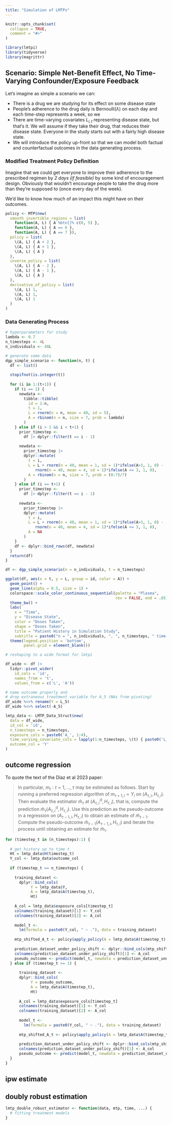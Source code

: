 ```yaml
---
title: "Simulation of LMTPs"
---
```


```r
knitr::opts_chunk$set(
  collapse = TRUE,
  comment = "#>"
)
```

```r
library(lmtpi)
library(tidyverse)
library(magrittr)
```

## Scenario: Simple Net-Benefit Effect, No Time-Varying Confounder/Exposure Feedback

Let's imagine as simple a scenario we can: 

  * There is a drug we are studying for its effect on some disease state 
  * People's adherence to the drug daily is $\mathrm{Bernoulli}(\lambda)$ on each day
  and each time-step represents a week, so we 
  * There are time-varying covariates $L_{i,t}$ representing disease state, but 
  that's it.  We will assume if they take their drug, that reduces their disease state. 
  Everyone in the study starts out with a fairly high disease state. 
  * We will introduce the policy up-front so that we can model both factual 
  and counterfactual outcomes in the data generating process.
  
### Modified Treatment Policy Definition 

Imagine that we could get everyone to improve their adherence to the prescribed 
regimen by *2 days (if feasible)* by some kind of encouragement design. 
Obviously that wouldn't encourage people to take the drug more than 
they're supposed to (once every day of the week).

We'd like to know how much of an impact this might have on their outcomes. 

```r
policy <- MTP$new(
  smooth_invertible_regions = list(
    function(A, L) { A %btn[]% c(0, 5) },
    function(A, L) { A == 6 },
    function(A, L) { A == 7 }),
  policy = list(
    \(A, L) { A + 2 },
    \(A, L) { A + 1 },
    \(A, L) { A }
  ),
  inverse_policy = list(
    \(A, L) { A - 2 },
    \(A, L) { A - 1 },
    \(A, L) { A }
  ),
  derivative_of_policy = list(
    \(A, L) 1,
    \(A, L) 1,
    \(A, L) 1
  )
)
```

### Data Generating Process

```r
# hyperparameters for study 
lambda <- 0.7
n_timesteps <- 4L
n_individuals <- 40L

# generate some data
dgp_simple_scenario <- function(n, t) {
  df <- list()
  
  stopifnot(is.integer(t))
  
  for (i in 1:(t+1)) {
    if (i == 1) {
      newdata <- 
        tibble::tibble(
          id = 1:n,
          t = 1,
          L = rnorm(n = n, mean = 40, sd = 5),
          A = rbinom(n = n, size = 7, prob = lambda)
        )
    } else if (i > 1 && i < t+1) {
      prior_timestep <- 
        df |> dplyr::filter(t == i - 1)
      
      newdata <- 
        prior_timestep |> 
        dplyr::mutate(
          t = i,
          L = L + rnorm(n = 40, mean = 1, sd = 1)*ifelse(A>3, 1, 0) - 
             rnorm(n = 40, mean = 4, sd = 1)*ifelse(A <= 3, 1, 0),
          A = rbinom(n = n, size = 7, prob = (0:7)/7)
        )
    } else if (i == t+1) {
      prior_timestep <- 
        df |> dplyr::filter(t == i - 1)
      
      newdata <- 
        prior_timestep |> 
        dplyr::mutate(
          t = i,
          L = L + rnorm(n = 40, mean = 1, sd = 1)*ifelse(A>3, 1, 0) - 
             rnorm(n = 40, mean = 4, sd = 1)*ifelse(A <= 3, 1, 0),
          A = NA
        )
    }
    df <- dplyr::bind_rows(df, newdata)
  }
  return(df)
}

df <- dgp_simple_scenario(n = n_individuals, t = n_timesteps)

ggplot(df, aes(x = t, y = L, group = id, color = A)) + 
  geom_point() + 
  geom_line(alpha = 0.5, size = 1) + 
  colorspace::scale_color_continuous_sequential(palette = "Plasma", 
                                                rev = FALSE, end = .85) + 
  theme_bw() + 
  labs(
    x = "Time",
    y = "Disease State",
    color = "Doses Taken",
    shape = "Doses Taken",
    title = "Patient History in Simulation Study",
    subtitle = paste0("n = ", n_individuals, ", ", n_timesteps, " time-steps")) + 
  theme(legend.position = 'bottom',
        panel.grid = element_blank()) 
```



```r
# reshaping to a wide format for lmtpi 

df_wide <- df |> 
  tidyr::pivot_wider(
    id_cols = 'id',
    names_from = 't',
    values_from = c('L', 'A'))

# name outcome properly and 
# drop extraneous treatment variable for A_5 (NAs from pivoting)
df_wide %<>% rename(Y = L_5)
df_wide %<>% select(-A_5)

lmtp_data <- LMTP_Data_Struct$new(
  data = df_wide,
  id_col = 'id',
  n_timesteps = n_timesteps,
  exposure_cols = paste0('A_', 1:4),
  time_varying_covariate_cols = lapply(1:n_timesteps, \(t) { paste0('L_', t) }),
  outcome_col = 'Y'
)
```

## outcome regression 

To quote the text of the Díaz et al 2023 paper: 

> In particular, $m_t : t = 1, ..., \tau$ may be estimated as follows. Start by
running a preferred regression algorithm of $m_{\tau+1, i} = Y_i$ on
$(A_{\tau,i}, H_{\tau, i})$. Then evaluate the estimator $\hat m_{\tau}$ at
$(A_{\tau, i}^{\mathbb{d}}, H_{\tau, i})$, that is, compute the prediction $\hat
m_{\tau}(A_{\tau, i}^{\mathbb d}, H_{\tau, i})$. Use this prediction as the
pseudo-outcome in a regression on $(A_{\tau-1,i}, H_{\tau, i})$ to obtain an
estimate of $\hat m_{\tau-1}$. Compute the pseudo-outcome $\hat
m_{\tau-1}(A_{\tau-1,i}, H_{\tau, i})$ and iterate the process until obtaining
an estimate for $\hat m_1$.

```r
for (timestep_t in (n_timesteps):1) {
  
  # get history up to time t 
  Ht = lmtp_data$H(timestep_t)
  Y_col <- lmtp_data$outcome_col
  
  if (timestep_t == n_timesteps) {
    
    training_dataset <- 
      dplyr::bind_cols(
           Y = lmtp_data$Y,
           A = lmtp_data$A(timestep_t),
           Ht)
    
    A_col = lmtp_data$exposure_cols[timestep_t]
    colnames(training_dataset)[1] <- Y_col
    colnames(training_dataset)[2] <- A_col
    
    model_t <- 
      lm(formula = paste0(Y_col, " ~ ."), data = training_dataset)
    
    mtp_shifted_A_t <- policy$apply_policy(A = lmtp_data$A(timestep_t), L = lmtp_data$L(timestep_t)) # doesn't depend on L
    
    prediction_dataset_under_policy_shift <- dplyr::bind_cols(mtp_shifted_A_t, Ht)
    colnames(prediction_dataset_under_policy_shift)[1] <- A_col
    pseudo_outcome <- predict(model_t, newdata = prediction_dataset_under_policy_shift)
  } else if (timestep_t >= 1) {
    
      training_dataset <- 
      dplyr::bind_cols(
           Y = pseudo_outcome,
           A = lmtp_data$A(timestep_t),
           Ht)
    
      A_col = lmtp_data$exposure_cols[timestep_t]
      colnames(training_dataset)[1] <- Y_col
      colnames(training_dataset)[2] <- A_col
      
      model_t <- 
        lm(formula = paste0(Y_col, " ~ ."), data = training_dataset)
    
      mtp_shifted_A_t <- policy$apply_policy(A = lmtp_data$A(timestep_t), L = lmtp_data$L(timestep_t)) # doesn't depend on L
      
      prediction_dataset_under_policy_shift <- dplyr::bind_cols(mtp_shifted_A_t, Ht)
      colnames(prediction_dataset_under_policy_shift)[1] <- A_col
      pseudo_outcome <- predict(model_t, newdata = prediction_dataset_under_policy_shift)
  }
}
```

## ipw estimate

## doubly robust estimation

```r
lmtp_double_robust_estimator <- function(data, mtp, time, ...) {
  # fitting treatment models 
}
```
